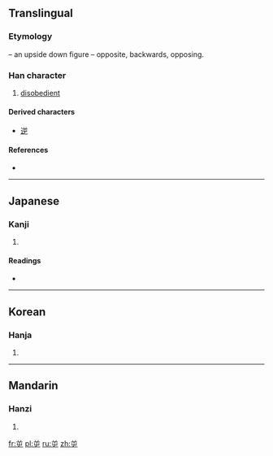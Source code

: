 {{also|屯}}
==Translingual==
===Etymology===
{{liushu|p}} – an upside down figure – opposite, backwards, opposing.

===Han character===
{{Han char|rn=45|rad=屮|as=03|sn=6|four=|canj=廿山 (TU)}}

# [[disobedient]]

====Derived characters====
* [[逆]]

====References====
* {{Han ref|kx=0305.010|dkj=07833|dj=0603.110|hdz=21021.090|uh=5C70|ud=23664}}

----

==Japanese==

===Kanji===
{{ja-kanji|grade=|rs=屮03}}

# {{defn|lang=ja|sort=屮03}}

====Readings====
* {{ja-readings|on=[[げき]] (geki), [[ぎゃく]] (gyaku), [[はく]] (haku), [[ひやく]] (hiyaku)|kun=[[さからう]] (sakarau)}}

----

==Korean==

===Hanja===
{{ko-hanja|hangeul=[[역]]|eumhun=|rv=yeok|mr=yŏk|y=yek}}

# {{defn|lang=ko|sort=屮03}}

----

==Mandarin==

===Hanzi===
{{cmn-hanzi|pin=[[lè]] ([[le4]]), [[nì]] ([[ni4]])|wg=le<sup>4</sup>, ni<sup>4</sup>}}

# {{defn|lang=cmn|sort=屮03}}

[[fr:屰]]
[[pl:屰]]
[[ru:屰]]
[[zh:屰]]